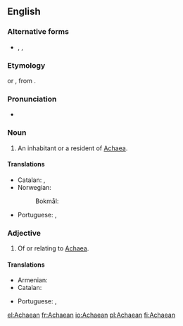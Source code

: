 ==English==

===Alternative forms===
* {{l|en|Achæan}}, {{l|en|Achaian}}, {{l|en|Achean}}

===Etymology===
{{etyl|la|en}} {{m|la|Achaeus}} or {{m|la|Achaius}}, from {{etyl|grc|en}} {{m|grc|Ἀχαιός}}.

===Pronunciation===
* {{IPA|/əˈkiːən/|lang=en}}

===Noun===
{{en-noun}}

# An inhabitant or a resident of [[Achaea]].

====Translations====
{{trans-top|an inhabitant of Achaea}}
* Catalan: {{t|ca|aqueu|m}}, {{t|ca|aquea|f}}
* Norwegian:
*: Bokmål: {{t+|nb|akhaier|m}}
{{trans-mid}}
* Portuguese: {{t+|pt|aqueu|m}}, {{t|pt|aqueia|f}}
{{trans-bottom}}

===Adjective===
{{en-adj|-}}

# Of or relating to [[Achaea]].

====Translations====
{{trans-top|Of or relating to Achaea}}
* Armenian: {{t|hy|աքայական|sc=Armn}}
* Catalan: {{t|ca|aqueu}}
{{trans-mid}}
* Portuguese: {{t+|pt|aqueu|m}}, {{t|pt|aqueia|f}}
{{trans-bottom}}

[[el:Achaean]]
[[fr:Achaean]]
[[io:Achaean]]
[[pl:Achaean]]
[[fi:Achaean]]